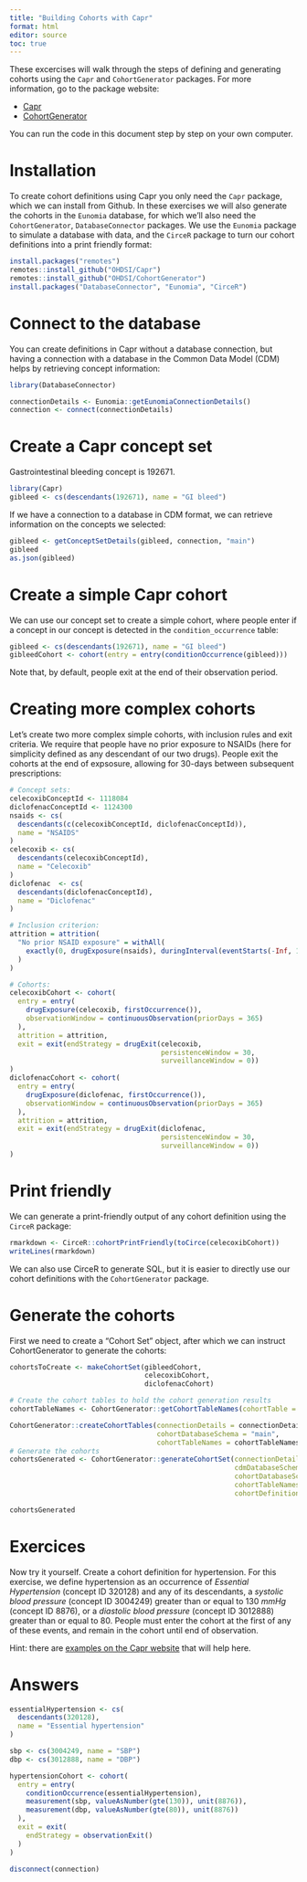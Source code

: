 ```yaml
---
title: "Building Cohorts with Capr"
format: html
editor: source
toc: true
---
```


These excercises will walk through the steps of defining and generating cohorts using the `Capr` and `CohortGenerator` packages. For more information, go to the package website:

- [Capr](https://ohdsi.github.io/Capr/index.html)
- [CohortGenerator](https://github.com/OHDSI/CohortGenerator)

You can run the code in this document step by step on your own computer.

# Installation

To create cohort definitions using Capr you only need the `Capr` package, which we can install from Github. In these exercises we will also generate the cohorts in the `Eunomia` database, for which we'll also need the `CohortGenerator`, `DatabaseConnector` packages. We use the `Eunomia` package to simulate a database with data, and the `CirceR` package to turn our cohort definitions into a print friendly format:

```r
install.packages("remotes")
remotes::install_github("OHDSI/Capr")
remotes::install_github("OHDSI/CohortGenerator")
install.packages("DatabaseConnector", "Eunomia", "CirceR")
```

# Connect to the database

You can create definitions in Capr without a database connection, but having a connection with a database in the Common Data Model (CDM) helps by retrieving concept information:

```r
library(DatabaseConnector)

connectionDetails <- Eunomia::getEunomiaConnectionDetails()
connection <- connect(connectionDetails)
```

# Create a Capr concept set

Gastrointestinal bleeding concept is 192671. 

```r
library(Capr)
gibleed <- cs(descendants(192671), name = "GI bleed")
```

If we have a connection to a database in CDM format, we can retrieve information on the concepts we selected:

```r
gibleed <- getConceptSetDetails(gibleed, connection, "main")
gibleed
as.json(gibleed)
```

# Create a simple Capr cohort

We can use our concept set to create a simple cohort, where people enter if a concept in our concept is detected in the `condition_occurrence` table:

```r
gibleed <- cs(descendants(192671), name = "GI bleed")
gibleedCohort <- cohort(entry = entry(conditionOccurrence(gibleed)))
```

Note that, by default, people exit at the end of their observation period.

# Creating more complex cohorts

Let's create two more complex simple cohorts, with inclusion rules and exit criteria. We require that people have no prior exposure to NSAIDs (here for simplicity defined as any descendant of our two drugs). People exit the cohorts at the end of expsosure, allowing for 30-days between subsequent prescriptions:

```r
# Concept sets:
celecoxibConceptId <- 1118084
diclofenacConceptId <- 1124300
nsaids <- cs(
  descendants(c(celecoxibConceptId, diclofenacConceptId)), 
  name = "NSAIDS"
)
celecoxib <- cs(
  descendants(celecoxibConceptId),
  name = "Celecoxib"
)
diclofenac  <- cs(
  descendants(diclofenacConceptId),
  name = "Diclofenac"
)

# Inclusion criterion:
attrition = attrition(
  "No prior NSAID exposure" = withAll(
    exactly(0, drugExposure(nsaids), duringInterval(eventStarts(-Inf, 1)))
  )
)

# Cohorts:
celecoxibCohort <- cohort(
  entry = entry(
    drugExposure(celecoxib, firstOccurrence()),
    observationWindow = continuousObservation(priorDays = 365)
  ),
  attrition = attrition,
  exit = exit(endStrategy = drugExit(celecoxib,
                                     persistenceWindow = 30,
                                     surveillanceWindow = 0))
)
diclofenacCohort <- cohort(
  entry = entry(
    drugExposure(diclofenac, firstOccurrence()),
    observationWindow = continuousObservation(priorDays = 365)
  ),
  attrition = attrition,
  exit = exit(endStrategy = drugExit(diclofenac,
                                     persistenceWindow = 30,
                                     surveillanceWindow = 0))
)
```

# Print friendly

We can generate a print-friendly output of any cohort definition using the `CirceR` package:

```r
rmarkdown <- CirceR::cohortPrintFriendly(toCirce(celecoxibCohort))
writeLines(rmarkdown)
```

We can also use CirceR to generate SQL, but it is easier to directly use our cohort definitions with the `CohortGenerator` package.

# Generate the cohorts

First we need to create a "Cohort Set" object, after which we can instruct CohortGenerator to generate the cohorts:

```r
cohortsToCreate <- makeCohortSet(gibleedCohort, 
                                 celecoxibCohort, 
                                 diclofenacCohort)

# Create the cohort tables to hold the cohort generation results
cohortTableNames <- CohortGenerator::getCohortTableNames(cohortTable = "my_cohort_table")

CohortGenerator::createCohortTables(connectionDetails = connectionDetails,
                                    cohortDatabaseSchema = "main",
                                    cohortTableNames = cohortTableNames)
# Generate the cohorts
cohortsGenerated <- CohortGenerator::generateCohortSet(connectionDetails = connectionDetails,
                                                       cdmDatabaseSchema = "main",
                                                       cohortDatabaseSchema = "main",
                                                       cohortTableNames = cohortTableNames,
                                                       cohortDefinitionSet = cohortsToCreate)

cohortsGenerated
```

# Exercices

Now try it yourself. Create a cohort definition for hypertension. For this exercise, we define hypertension as an occurrence of *Essential Hypertension* (concept ID 320128) and any of its descendants, a *systolic blood pressure* (concept ID 3004249) greater than or equal to 130 *mmHg* (concept ID 8876), or a *diastolic blood pressure* (concept ID 3012888) greater than or equal to 80. People must enter the cohort at the first of any of these events, and remain in the cohort until end of observation.

Hint: there are [examples on the Capr website](https://ohdsi.github.io/Capr/articles/Examples.html) that will help here.

# Answers

```r
essentialHypertension <- cs(
  descendants(320128),
  name = "Essential hypertension"
)

sbp <- cs(3004249, name = "SBP")
dbp <- cs(3012888, name = "DBP")

hypertensionCohort <- cohort(
  entry = entry(
    conditionOccurrence(essentialHypertension),
    measurement(sbp, valueAsNumber(gte(130)), unit(8876)),
    measurement(dbp, valueAsNumber(gte(80)), unit(8876))
  ),
  exit = exit(
    endStrategy = observationExit()
  )
)
```


```r
disconnect(connection)
```
